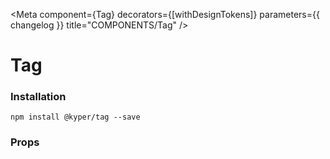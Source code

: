 

<Meta
  component={Tag}
  decorators={[withDesignTokens]}
  parameters={{ changelog }}
  title="COMPONENTS/Tag"
/>

# Tag
### Installation

`npm install @kyper/tag --save`

<PeerDependencies json={packageJson} />

### Props

<ArgsTable of={Tag} />


<Canvas>
  <Story name="Neutral">
    <FlexContainer padding={16}>
      <Tag title="Neutral"/>
      <Tag size="small" title="Neutral tag"/>
    </FlexContainer>
  </Story>
</Canvas>

<Canvas>
  <Story name="Primary">
    <FlexContainer padding={16}>
      <Tag title="Primary tag" variant="primary"/>
      <Tag size="small" title="Primary tag small" variant="primary"/>
    </FlexContainer>
  </Story>
</Canvas>

<Canvas>
  <Story name="Success">
    <FlexContainer padding={16}>
      <Tag title="Success tag" variant="success"/>
      <Tag size="small" title="Success tag small" variant="success"/>
    </FlexContainer>
  </Story>
</Canvas>

<Canvas>
  <Story name="Warning">
    <FlexContainer padding={16}>
      <Tag title="Warning tag" variant="warning"/>
      <Tag size="small" title="Warning tag small" variant="warning"/>
    </FlexContainer>
  </Story>
</Canvas>

<Canvas>
  <Story name="Error">
    <FlexContainer padding={16}>
      <Tag title="Error tag" variant="error"/>
      <Tag size="small" title="Error tag small" variant="error"/>
    </FlexContainer>
  </Story>
</Canvas>



